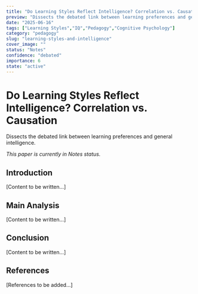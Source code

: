 ```yaml
---
title: "Do Learning Styles Reflect Intelligence? Correlation vs. Causation"
preview: "Dissects the debated link between learning preferences and general intelligence."
date: "2025-06-16"
tags: ["Learning Styles","IQ","Pedagogy","Cognitive Psychology"]
category: "pedagogy"
slug: "learning-styles-and-intelligence"
cover_image: ""
status: "Notes"
confidence: "debated"
importance: 6
state: "active"
---
```


# Do Learning Styles Reflect Intelligence? Correlation vs. Causation

Dissects the debated link between learning preferences and general intelligence.

*This paper is currently in Notes status.*

## Introduction

[Content to be written...]

## Main Analysis

[Content to be written...]

## Conclusion

[Content to be written...]

## References

[References to be added...]
